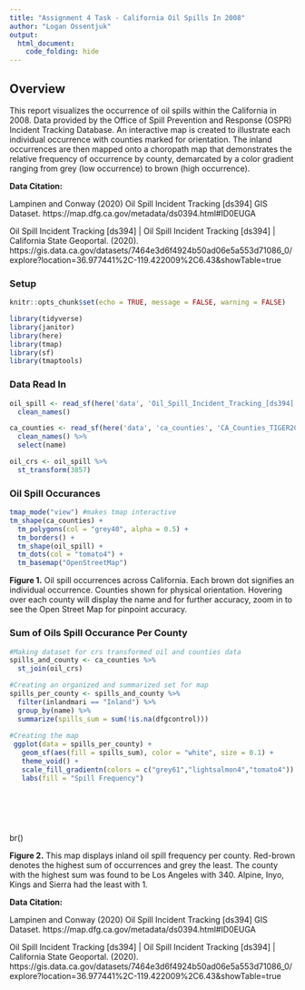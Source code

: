 ```yaml
---
title: "Assignment 4 Task - California Oil Spills In 2008"
author: "Logan Ossentjuk"
output: 
  html_document:
    code_folding: hide
---
```

## Overview 
This report visualizes the occurrence of oil spills within the California in 2008. Data provided by the Office of Spill Prevention and Response (OSPR) Incident Tracking Database. An interactive map is created to illustrate each individual occurrence with counties marked for orientation. The inland occurrences are then mapped onto a choropath map that demonstrates the relative frequency of occurrence by county, demarcated by a color gradient ranging from grey (low occurrence)  to brown (high occurrence). 

**Data Citation:** 

Lampinen and Conway (2020) Oil Spill Incident Tracking [ds394] GIS Dataset.  https://map.dfg.ca.gov/metadata/ds0394.html#ID0EUGA

Oil Spill Incident Tracking [ds394] | Oil Spill Incident Tracking [ds394] | California State Geoportal. (2020).  https://gis.data.ca.gov/datasets/7464e3d6f4924b50ad06e5a553d71086_0/explore?location=36.977441%2C-119.422009%2C6.43&showTable=true

### Setup
```r
knitr::opts_chunk$set(echo = TRUE, message = FALSE, warning = FALSE)

library(tidyverse)
library(janitor)
library(here)
library(tmap)
library(sf)
library(tmaptools)
```


### Data Read In
```r
oil_spill <- read_sf(here('data', 'Oil_Spill_Incident_Tracking_[ds394]', 'Oil_Spill_Incident_Tracking_[ds394].shp')) %>%
  clean_names()

ca_counties <- read_sf(here('data', 'ca_counties', 'CA_Counties_TIGER2016.shp')) %>% 
  clean_names() %>% 
  select(name)

oil_crs <- oil_spill %>% 
  st_transform(3857) 
```

### Oil Spill Occurances
```r
tmap_mode("view") #makes tmap interactive
tm_shape(ca_counties) +
  tm_polygons(col = "grey40", alpha = 0.5) +
  tm_borders() +
  tm_shape(oil_spill) +
  tm_dots(col = "tomato4") +
  tm_basemap("OpenStreetMap")
```

**Figure 1.** Oil spill occurrences across California. Each brown dot signifies an individual occurrence. Counties shown for physical orientation. Hovering over each county will display the name and for further accuracy, zoom in to see the Open Street Map for pinpoint accuracy. 

### Sum of Oils Spill Occurance Per County

```r
#Making dataset for crs transformed oil and counties data 
spills_and_county <- ca_counties %>% 
  st_join(oil_crs) 

#Creating an organized and summarized set for map
spills_per_county <- spills_and_county %>% 
  filter(inlandmari == "Inland") %>% 
  group_by(name) %>% 
  summarize(spills_sum = sum(!is.na(dfgcontrol)))
  
#Creating the map
 ggplot(data = spills_per_county) +
   geom_sf(aes(fill = spills_sum), color = "white", size = 0.1) +
   theme_void() +
   scale_fill_gradientn(colors = c("grey61","lightsalmon4","tomato4")) +
   labs(fill = "Spill Frequency")
   
   
   
    
  
```
br()

**Figure 2.** This map displays inland oil spill frequency per county. Red-brown denotes the highest sum of occurrences and grey the least. The county with the highest sum was found to be Los Angeles with 340. Alpine, Inyo, Kings and Sierra had the least with 1. 

**Data Citation:** 

Lampinen and Conway (2020) Oil Spill Incident Tracking [ds394] GIS Dataset.  https://map.dfg.ca.gov/metadata/ds0394.html#ID0EUGA

Oil Spill Incident Tracking [ds394] | Oil Spill Incident Tracking [ds394] | California State Geoportal. (2020).  https://gis.data.ca.gov/datasets/7464e3d6f4924b50ad06e5a553d71086_0/explore?location=36.977441%2C-119.422009%2C6.43&showTable=true